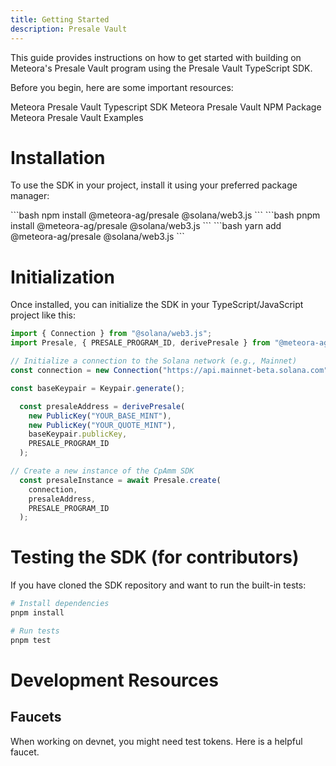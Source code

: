 ```yaml
---
title: Getting Started
description: Presale Vault
---
```


This guide provides instructions on how to get started with building on Meteora's Presale Vault program using the Presale Vault TypeScript SDK.

Before you begin, here are some important resources:

<CardGroup cols={2}>
  <Card title="Typescript SDK" icon="node-js" iconType="solid" href="https://github.com/MeteoraAg/presale-sdk">
    Meteora Presale Vault Typescript SDK
  </Card>
  <Card title="Presale Vault NPM Package" icon="npm" iconType="solid" href="https://www.npmjs.com/package/@meteora-ag/presale">
    Meteora Presale Vault NPM Package
  </Card>
    <Card title="Presale Vault Examples" icon="code" iconType="solid" href="https://github.com/MeteoraAg/presale-sdk/tree/main/examples">
    Meteora Presale Vault Examples
  </Card>
</CardGroup>

# Installation

To use the SDK in your project, install it using your preferred package manager:

<Tabs>
  <Tab title="npm">
    ```bash
    npm install @meteora-ag/presale @solana/web3.js
    ```
  </Tab>
  <Tab title="pnpm">
    ```bash
    pnpm install @meteora-ag/presale @solana/web3.js
    ```
  </Tab>
  <Tab title="yarn">
    ```bash
    yarn add @meteora-ag/presale @solana/web3.js
    ```
  </Tab>
</Tabs>

# Initialization

Once installed, you can initialize the SDK in your TypeScript/JavaScript project like this:

```typescript
import { Connection } from "@solana/web3.js";
import Presale, { PRESALE_PROGRAM_ID, derivePresale } from "@meteora-ag/presale";

// Initialize a connection to the Solana network (e.g., Mainnet)
const connection = new Connection("https://api.mainnet-beta.solana.com");

const baseKeypair = Keypair.generate();

  const presaleAddress = derivePresale(
    new PublicKey("YOUR_BASE_MINT"),
    new PublicKey("YOUR_QUOTE_MINT"),
    baseKeypair.publicKey,
    PRESALE_PROGRAM_ID
  );

// Create a new instance of the CpAmm SDK
  const presaleInstance = await Presale.create(
    connection,
    presaleAddress,
    PRESALE_PROGRAM_ID
  );
```

# Testing the SDK (for contributors)

If you have cloned the SDK repository and want to run the built-in tests:

```bash
# Install dependencies
pnpm install

# Run tests
pnpm test
```

# Development Resources

## Faucets

<CardGroup cols={1}>
  <Card title="Devnet Faucet" icon="faucet" href="https://faucet.raccoons.dev/">
    <p>When working on devnet, you might need test tokens. Here is a helpful faucet.</p>
  </Card>
</CardGroup>